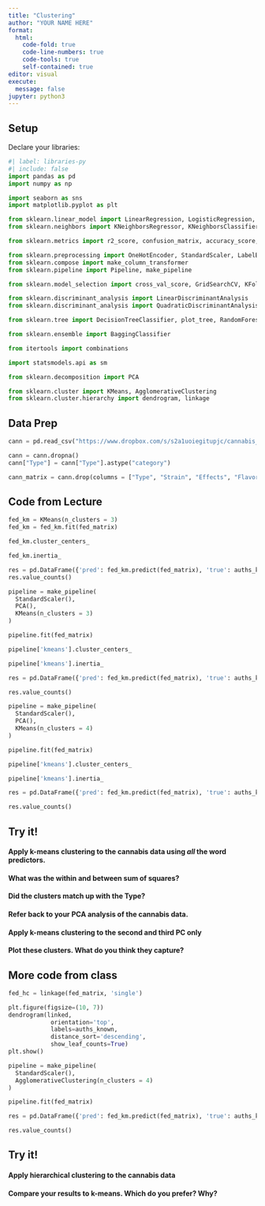 ```yaml
---
title: "Clustering"
author: "YOUR NAME HERE"
format: 
  html:
    code-fold: true
    code-line-numbers: true
    code-tools: true
    self-contained: true
editor: visual
execute:
  message: false
jupyter: python3
---
```


## Setup

Declare your libraries:


```python
#| label: libraries-py
#| include: false
import pandas as pd
import numpy as np

import seaborn as sns
import matplotlib.pyplot as plt

from sklearn.linear_model import LinearRegression, LogisticRegression, Lasso, Ridge, ElasticNet
from sklearn.neighbors import KNeighborsRegressor, KNeighborsClassifier

from sklearn.metrics import r2_score, confusion_matrix, accuracy_score, precision_score, recall_score, roc_auc_score, make_scorer

from sklearn.preprocessing import OneHotEncoder, StandardScaler, LabelEncoder
from sklearn.compose import make_column_transformer
from sklearn.pipeline import Pipeline, make_pipeline

from sklearn.model_selection import cross_val_score, GridSearchCV, KFold

from sklearn.discriminant_analysis import LinearDiscriminantAnalysis
from sklearn.discriminant_analysis import QuadraticDiscriminantAnalysis

from sklearn.tree import DecisionTreeClassifier, plot_tree, RandomForestClassifier

from sklearn.ensemble import BaggingClassifier

from itertools import combinations

import statsmodels.api as sm

from sklearn.decomposition import PCA

from sklearn.cluster import KMeans, AgglomerativeClustering
from sklearn.cluster.hierarchy import dendrogram, linkage

```

## Data Prep


```python

cann = pd.read_csv("https://www.dropbox.com/s/s2a1uoiegitupjc/cannabis_full.csv?dl=1")

cann = cann.dropna() 
cann["Type"] = cann["Type"].astype("category")

cann_matrix = cann.drop(columns = ["Type", "Strain", "Effects", "Flavor", "Dry", "Mouth"])

```

## Code from Lecture


```python
fed_km = KMeans(n_clusters = 3)
fed_km = fed_km.fit(fed_matrix)

fed_km.cluster_centers_

fed_km.inertia_

res = pd.DataFrame({'pred': fed_km.predict(fed_matrix), 'true': auths_known})
res.value_counts()

```



```python
pipeline = make_pipeline(
  StandardScaler(),
  PCA(),
  KMeans(n_clusters = 3)
)

pipeline.fit(fed_matrix)

pipeline['kmeans'].cluster_centers_

pipeline['kmeans'].inertia_

res = pd.DataFrame({'pred': fed_km.predict(fed_matrix), 'true': auths_known})

res.value_counts()

```

```python
pipeline = make_pipeline(
  StandardScaler(),
  PCA(),
  KMeans(n_clusters = 4)
)

pipeline.fit(fed_matrix)

pipeline['kmeans'].cluster_centers_

pipeline['kmeans'].inertia_

res = pd.DataFrame({'pred': fed_km.predict(fed_matrix), 'true': auths_known})

res.value_counts()

```

## Try it!

#### Apply k-means clustering to the cannabis data using *all* the word predictors.
#### What was the within and between sum of squares?
#### Did the clusters match up with the Type?

#### Refer back to your PCA analysis of the cannabis data.
#### Apply k-means clustering to the **second and third** PC only
#### Plot these clusters.  What do you think they capture?

## More code from class


```python
fed_hc = linkage(fed_matrix, 'single')

plt.figure(figsize=(10, 7))
dendrogram(linked,
            orientation='top',
            labels=auths_known,
            distance_sort='descending',
            show_leaf_counts=True)
plt.show()

```

```python
pipeline = make_pipeline(
  StandardScaler(),
  AgglomerativeClustering(n_clusters = 4)
)

pipeline.fit(fed_matrix)

res = pd.DataFrame({'pred': fed_km.predict(fed_matrix), 'true': auths_known})

res.value_counts()
```





## Try it!

#### Apply hierarchical clustering to the cannabis data
#### Compare your results to k-means. Which do you prefer?  Why?
